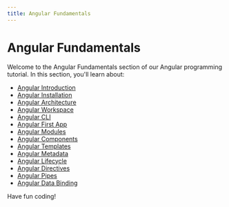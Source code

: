 ```yaml
---
title: Angular Fundamentals
---
```


# Angular Fundamentals

Welcome to the Angular Fundamentals section of our Angular programming tutorial. In this section, you'll learn about:

- [Angular Introduction](./0-angular-introduction.mdx)
- [Angular Installation](./1-angular-installation.mdx)
- [Angular Architecture](./2-angular-architecture.mdx)
- [Angular Workspace](./3-angular-workspace.mdx)
- [Angular CLI](./4-angular-cli.mdx)
- [Angular First App](./5-angular-first-app.mdx)
- [Angular Modules](./6-angular-modules.mdx)
- [Angular Components](./7-angular-components.mdx)
- [Angular Templates](./8-angular-templates.mdx)
- [Angular Metadata](./9-angular-metadata.mdx)
- [Angular Lifecycle](./10-angular-lifecycle.mdx)
- [Angular Directives](./11-angular-directives.mdx)
- [Angular Pipes](./12-angular-pipes.mdx)
- [Angular Data Binding](./13-angular-data-binding.mdx)

Have fun coding!